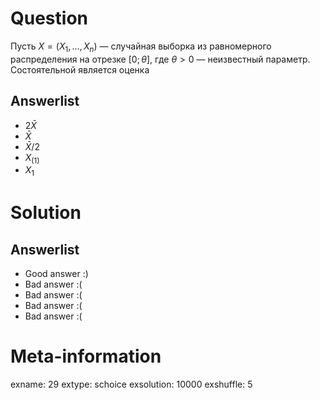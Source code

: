 Question
========
Пусть $X = (X_1, \, \ldots, \, X_n)$ — случайная выборка из равномерного распределения на отрезке $[0; \, \theta]$, где $\theta > 0$ — неизвестный параметр.
Состоятельной является оценка


Answerlist
----------
*  $2 \bar{X}$
*  $\bar{X}$
*  $\bar{X} / 2$
*  $X_{(1)}$
*  $X_{1}$

Solution
========

Answerlist
----------
*  Good answer :)
*  Bad answer :(
*  Bad answer :(
*  Bad answer :(
*  Bad answer :(

Meta-information
================
exname: 29
extype: schoice
exsolution: 10000
exshuffle: 5
